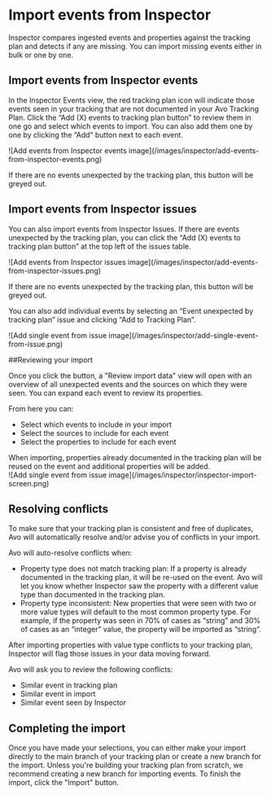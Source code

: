 
# Import events from Inspector

Inspector compares ingested events and properties against the tracking plan and detects if any are missing. You can import missing events either in bulk or one by one.

## Import events from Inspector events

In the Inspector Events view, the red tracking plan icon will indicate those events seen in your tracking that are not documented in your Avo Tracking Plan. Click the “Add (X) events to tracking plan button” to review them in one go and select which events to import. You can also add them one by one by clicking the “Add” button next to each event.

<div style={{ maxWidth: 600, paddingTop: '1.5rem' , margin: 'auto'}}>
![Add events from Inspector events image](/images/inspector/add-events-from-inspector-events.png)
</div>

If there are no events unexpected by the tracking plan, this button will be greyed out.

## Import events from Inspector issues

You can also import events from Inspector Issues. If there are events unexpected by the tracking plan, you can click the “Add (X) events to tracking plan button” at the top left of the issues table.

<div style={{ maxWidth: 600, paddingTop: '1.5rem' , margin: 'auto'}}>
![Add events from Inspector issues image](/images/inspector/add-events-from-inspector-issues.png)
</div>

If there are no events unexpected by the tracking plan, this button will be greyed out.

You can also add individual events by selecting an “Event unexpected by tracking plan” issue and clicking “Add to Tracking Plan”.

<div style={{ maxWidth: 600, paddingTop: '1.5rem' , margin: 'auto'}}>
![Add single event from issue image](/images/inspector/add-single-event-from-issue.png)
</div>

##Reviewing your import

Once you click the button, a "Review import data" view will open with an overview of all unexpected events and the sources on which they were seen. You can expand each event to review its properties.

From here you can:

- Select which events to include in your import
- Select the sources to include for each event 
- Select the properties to include for each event 

<Callout type="info" emoji="💡">
  When importing, properties already documented in the tracking plan will be reused on the event and additional properties will be added.
</Callout>

<div style={{ maxWidth: 600, paddingTop: '1.5rem' , margin: 'auto'}}>
![Add single event from issue image](/images/inspector/inspector-import-screen.png)
</div>

## Resolving conflicts

To make sure that your tracking plan is consistent and free of duplicates, Avo will automatically resolve and/or advise you of conflicts in your import.

Avo will auto-resolve conflicts when:
- Property type does not match tracking plan: If a property is already documented in the tracking plan, it will be re-used on the event. Avo will let you know whether Inspector saw the property with a different value type than documented in the tracking plan.
- Property type inconsistent: New properties that were seen with two or more value types will default to the most common property type. For example, if the property was seen in 70% of cases as “string” and 30% of cases as an “integer” value, the property will be imported as “string”.

<Callout type="info" emoji="💡">
After importing properties with value type conflicts to your tracking plan, Inspector will flag those issues in your data moving forward.
</Callout>

Avo will ask you to review the following conflicts:
- Similar event in tracking plan
- Similar event in import
- Similar event seen by Inspector

## Completing the import

Once you have made your selections, you can either make your import directly to the main branch of your tracking plan or create a new branch for the import.
<Callout type="info" emoji="💡">
Unless you're building your tracking plan from scratch, we recommend creating a new branch for importing events.
</Callout>
To finish the import, click the "Import" button.
